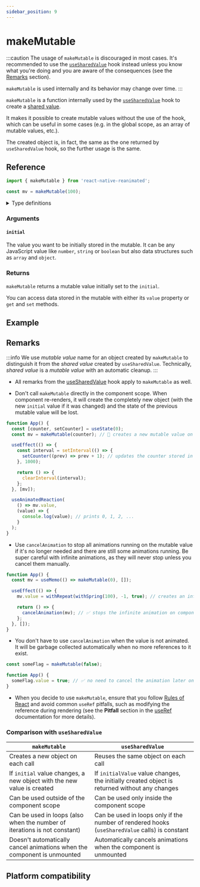 ```yaml
---
sidebar_position: 9
---
```


# makeMutable

:::caution
The usage of `makeMutable` is discouraged in most cases. It's recommended to use the [`useSharedValue`](/docs/core/useSharedValue) hook instead unless you know what you're doing and you are aware of the consequences (see the [Remarks](#remarks) section).

`makeMutable` is used internally and its behavior may change over time.
:::

`makeMutable` is a function internally used by the [`useSharedValue`](/docs/core/useSharedValue) hook to create a [shared value](/docs/fundamentals/glossary#shared-value).

It makes it possible to create mutable values without the use of the hook, which can be useful in some cases (e.g. in the global scope, as an array of mutable values, etc.).

The created object is, in fact, the same as the one returned by `useSharedValue` hook, so the further usage is the same.

## Reference

```javascript
import { makeMutable } from 'react-native-reanimated';

const mv = makeMutable(100);
```

<details>
<summary>Type definitions</summary>

```typescript
interface SharedValue<Value = unknown> {
  value: Value;
  get(): Value;
  set(value: Value | ((value: Value) => Value)): void;
  addListener: (listenerID: number, listener: (value: Value) => void) => void;
  removeListener: (listenerID: number) => void;
  modify: (
    modifier?: <T extends Value>(value: T) => T,
    forceUpdate?: boolean
  ) => void;
}

function makeMutable<Value>(initial: Value): SharedValue<Value>;
```

</details>

### Arguments

#### `initial`

The value you want to be initially stored in the mutable. It can be any JavaScript value like `number`, `string` or `boolean` but also data structures such as `array` and `object`.

### Returns

`makeMutable` returns a mutable value initially set to the `initial`.

You can access data stored in the mutable with either its `value` property or `get` and `set` methods.

## Example


<InteractiveExample src={MakeMutableSrc} component={MakeMutable} showCode />

## Remarks

:::info
We use _mutable value_ name for an object created by `makeMutable` to distinguish it from the _shared value_ created by `useSharedValue`. Technically, _shared value_ is a _mutable value_ with an automatic cleanup.
:::

- All remarks from the [useSharedValue](/docs/core/useSharedValue) hook apply to `makeMutable` as well.

- Don't call `makeMutable` directly in the component scope. When component re-renders, it will create the completely new object (with the new `initial` value if it was changed) and the state of the previous mutable value will be lost.

<Indent>

```javascript
function App() {
  const [counter, setCounter] = useState(0);
  const mv = makeMutable(counter); // 🚨 creates a new mutable value on each render

  useEffect(() => {
    const interval = setInterval(() => {
      setCounter((prev) => prev + 1); // updates the counter stored in the component state
    }, 1000);

    return () => {
      clearInterval(interval);
    };
  }, [mv]);

  useAnimatedReaction(
    () => mv.value,
    (value) => {
      console.log(value); // prints 0, 1, 2, ...
    }
  );
}
```

</Indent>

- Use `cancelAnimation` to stop all animations running on the mutable value if it's no longer needed and there are still some animations running. Be super careful with infinite animations, as they will never stop unless you cancel them manually.

<Indent>

```javascript
function App() {
  const mv = useMemo(() => makeMutable(0), []);

  useEffect(() => {
    mv.value = withRepeat(withSpring(100), -1, true); // creates an infinite animation

    return () => {
      cancelAnimation(mv); // ✅ stops the infinite animation on component unmount
    };
  }, []);
}
```

</Indent>

- You don't have to use `cancelAnimation` when the value is not animated. It will be garbage collected automatically when no more references to it exist.

<Indent>

```javascript
const someFlag = makeMutable(false);

function App() {
  someFlag.value = true; // ✅ no need to cancel the animation later on
}
```

</Indent>

- When you decide to use `makeMutable`, ensure that you follow [Rules of React](https://react.dev/reference/rules) and avoid common `useRef` pitfalls, such as modifying the reference during rendering (see the **Pitfall** section in the [useRef](https://react.dev/reference/react/useRef) documentation for more details).

### Comparison with `useSharedValue`

| `makeMutable`                                                             | `useSharedValue`                                                                               |
| ------------------------------------------------------------------------- | ---------------------------------------------------------------------------------------------- |
| Creates a new object on each call                                         | Reuses the same object on each call                                                            |
| If `initial` value changes, a new object with the new value is created    | If `initialValue` value changes, the initially created object is returned without any changes  |
| Can be used outside of the component scope                                | Can be used only inside the component scope                                                    |
| Can be used in loops (also when the number of iterations is not constant) | Can be used in loops only if the number of rendered hooks (`useSharedValue` calls) is constant |
| Doesn't automatically cancel animations when the component is unmounted   | Automatically cancels animations when the component is unmounted                               |

## Platform compatibility

<PlatformCompatibility android ios web />
